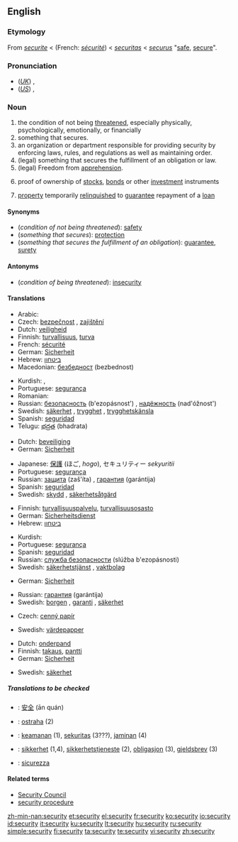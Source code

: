{{wikipedia|dab=security}}
==English==

===Etymology===
From {{ME.}} ''[[securite]]'' < {{OF.}} (French: ''[[sécurité]]'') < {{L.}} ''[[securitas]]'' < {{L.}} ''[[securus]]'' "[[safe]], [[secure]]".

===Pronunciation===
*(''[[Received Pronunciation|UK]]'') {{IPA|/sɪˈkjʊəɹəti/}}, {{SAMPA|/sI"kjU@r@ti/}}
*(''[[General American|US]]'') {{IPA|/sɪˈkjʊɹəti/}}, {{SAMPA|/sI"kjUr@ti/}}

===Noun===
{{wikipedia}}
{{en-noun|securit|ies}}

# the condition of not being [[threaten]]ed, especially physically, psychologically, emotionally, or financially
# something that secures.
# an organization or department responsible for providing security by enforcing laws, rules, and regulations as well as maintaining order.
# (legal) something that secures the fulfillment of an obligation or law.
# (legal) Freedom from [[apprehension]].
# {{finance}} proof of ownership of [[stock]]s, [[bond]]s or other [[investment]] instruments
# {{finance}} [[property]] temporarily [[relinquish]]ed to [[guarantee]] repayment of a [[loan]]

====Synonyms====
*(''condition of not being threatened''): [[safety]]
*(''something that secures''): [[protection]]
*(''something that secures the fulfillment of an obligation''): [[guarantee]], [[surety]]

====Antonyms====
*(''condition of being threatened''): [[insecurity]]

====Translations====
{{trans-top|condition of not being threatened}}
*Arabic: {{ARchar|[[أمان]]}}
*Czech: [[bezpečnost]] {{f}}, [[zajištění]] {{n}}
*Dutch: [[veiligheid]] {{f}}
*Finnish: [[turvallisuus]], [[turva]]
*French: [[sécurité]] {{f}}
*German: [[Sicherheit]] {{f}}
*Hebrew: [[ביטחון]] {{romanization of Hebrew|bitakhón}} {{m}}
*Macedonian: [[безбедност]] (bezbednost)
{{trans-mid}}
*Kurdish: {{KUchar|[[ئه‌مانه‌ت]]}}, {{KUchar|[[ئاشتی]]}}
*Portuguese: [[segurança]] {{f}}
* Romanian: {{t|ro|securitate|f}}
*Russian: [[безопасность]] (b'ezopásnost') {{f}}, [[надёжность]] (nad'óžnost') {{f}}
*Swedish: [[säkerhet]] {{c}}, [[trygghet]] {{c}}, [[trygghetskänsla]] {{c}}
*Spanish: [[seguridad]] {{f}}
*Telugu: [[భద్రత]] (bhadrata)
{{trans-bottom}}

{{trans-top|something that secures}}
*Dutch: [[beveiliging]] {{f}}
*German: [[Sicherheit]] {{f}}
{{trans-mid}}
*Japanese: [[保護]] (ほご, ''hogo''), セキュリティー ''sekyuritii''
*Portuguese: [[segurança]] {{f}}
*Russian: [[защита]] (zaš'íta) {{f}}, [[гарантия]] (garántija) {{f}}
*Spanish: [[seguridad]] {{f}}
*Swedish: [[skydd]] {{n}}, [[säkerhetsåtgärd]] {{c}}
{{trans-bottom}}

{{trans-top|organization or department responsible for providing security}}
*Finnish: [[turvallisuuspalvelu]], [[turvallisuusosasto]]
*German: [[Sicherheitsdienst]] {{m}}
*Hebrew: [[ביטחון]] {{romanization of Hebrew|bitakhón}} {{m}}
{{trans-mid}}
*Kurdish: {{KUchar|[[ئاسایش]]}}
*Portuguese: [[segurança]] {{f}}
*Spanish: [[seguridad]] {{f}}
*Russian: [[служба безопасности]] (slúžba b'ezopásnosti) {{f}}
*Swedish: [[säkerhetstjänst]] {{c}}, [[vaktbolag]] {{c}}
{{trans-bottom}}

{{trans-top|something that secures the fulfillment of an obligation}}
*German: [[Sicherheit]] {{f}}
{{trans-mid}}
*Russian: [[гарантия]] (garántija) {{f}}
*Swedish: [[borgen]] {{c}}, [[garanti]] {{c}}, [[säkerhet]] {{c}}
{{trans-bottom}}

{{trans-top|finance: proof of ownership}}
*Czech: [[cenný papír]] {{m}}
{{trans-mid}}
*Swedish: [[värdepapper]] {{n}}
{{trans-bottom}}

{{trans-top|finance: property temporarily relinquished}}
*Dutch: [[onderpand]] {{n}}
*Finnish: [[takaus]], [[pantti]]
*German: [[Sicherheit]] {{f}}
{{trans-mid}}
*Swedish: [[säkerhet]] {{c}}
{{trans-bottom}}

=====Translations to be checked=====
{{checktrans}}
*{{ttbc|Chinese}}: [[安全]] (ān quán)
*{{ttbc|Czech}}: [[ostraha]] (2)
*{{ttbc|Indonesian}}: [[keamanan]] (1), [[sekuritas]] (3???), [[jaminan]] (4)
*{{ttbc|Norwegian}}: [[sikkerhet]] {{m}} (1,4), [[sikkerhetstjeneste]] {{m}} (2), [[obligasjon]] {{m}} (3), [[gjeldsbrev]] {{n}} (3)
*{{ttbc|Italian}}: [[sicurezza]] {{f}}

====Related terms====
*[[Security Council]]
*[[security procedure]]

[[zh-min-nan:security]]
[[et:security]]
[[el:security]]
[[fr:security]]
[[ko:security]]
[[io:security]]
[[id:security]]
[[it:security]]
[[ku:security]]
[[lt:security]]
[[hu:security]]
[[ru:security]]
[[simple:security]]
[[fi:security]]
[[ta:security]]
[[te:security]]
[[vi:security]]
[[zh:security]]